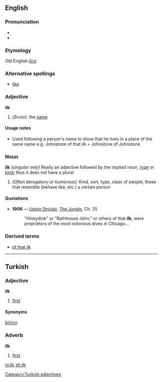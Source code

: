 ==English==

===Pronunciation===
*{{IPA|/ɪlk/}}
*{{audio|en-us-ilk.ogg|Audio (US)}}
===Etymology===
Old English ''[[īlca]]''
===Alternative spellings===
* [[ilke]]

===Adjective===
'''ilk'''
#(''Scots''): the [[same]]

====Usage notes====
* Used following a person's name to show that he lives in a place of the same name e.g. Johnstone of that ilk = Johnstone of Johnstone

===Noun===
'''ilk''' ''(singular only)''
Really an adjective followed by the implied noun, [[type]] or [[kind]]; thus it does not have a plural
# ''(Often derogatory or humorous):'' Kind, sort, type, class of people, those that resemble (behave like, etc.) a certain person

====Quotations====
*'''1906''' — [[w:Upton Sinclair|Upton Sinclair]], ''[[s:The Jungle|The Jungle]]'', Ch. 25
*:"Hinkydink" or "Bathhouse John," or others of that '''ilk''', were proprietors of the most notorious dives in Chicago...

===Derived terms===
*[[of that ilk]]

----

==Turkish==
===Adjective===
'''ilk'''

#[[first]]

====Synonyms====
[[birinci]]
===Adverb===
'''ilk'''
#[[first]]

[[Category:Turkish adjectives]]

[[io:ilk]]
[[zh:ilk]]